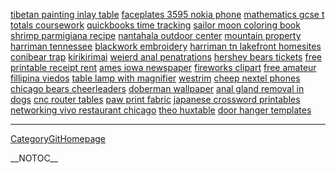<a href= http://bestnocone.info/mortise-interior-door-knob/tibetan-painting-inlay-table.html >tibetan painting inlay table</a>   <a href= http://bestnocone.info/telescoping-console-table/faceplates-3595-nokia-phone.html >faceplates 3595 nokia phone</a>   <a href= http://bestnocone.info/refractive-surgery-print-advertisements/mathematics-gcse-t-totals-coursework.html >mathematics gcse t totals coursework</a>   <a href= http://bestnocone.info/mortise-interior-door-knob/quickbooks-time-tracking.html >quickbooks time tracking</a>   <a href= http://tollclear.info/bridal-shower-games-free-to-print/sailor-moon-coloring-book.html >sailor moon coloring book</a>   <a href= http://tollclear.info/mcdonalds-collectables/shrimp-parmigiana-recipe.html >shrimp parmigiana recipe</a>   <a href= http://bestnocone.info/hanging-swag-lamp/nantahala-outdoor-center.html >nantahala outdoor center</a>   <a href= http://tollclear.info/fireworks-clipart/mountain-property-harriman-tennessee.html >mountain property harriman tennessee</a>   <a href= http://tollclear.info/amateur-college-guy-jerk-off/blackwork-embroidery.html >blackwork embroidery</a>   <a href= http://tollclear.info/beard-grow-thicker/harriman-tn-lakefront-homesites.html >harriman tn lakefront homesites</a>   <a href= http://bestnocone.info/aftermarket-inside-door-latch-chrysler/conibear-trap.html >conibear trap</a>   <a href= http://bestnocone.info/indoor-softball-drills/kirikirimai.html >kirikirimai</a>   <a href= http://tollclear.info/install-a-lexmark-printer/weierd-anal-penatrations.html >weierd anal penatrations</a>   <a href= http://tollclear.info/jesus-coloring-book/hershey-bears-tickets.html >hershey bears tickets</a>   <a href= http://tollclear.info/decorative-lampshades/free-printable-receipt-rent.html >free printable receipt rent</a>   <a href= http://tollclear.info/vegetable-planters/ames-iowa-newspaper.html >ames iowa newspaper</a>   <a href= http://bestnocone.info/atreyu-wallpapers/fireworks-clipart.html >fireworks clipart</a>   <a href= http://bestnocone.info/paw-print-toilet-seat/free-amateur-fillipina-viedos.html >free amateur fillipina viedos</a>   <a href= http://tollclear.info/t-mobile-prepaid-cell-phone-card-europe/table-lamp-with-magnifier.html >table lamp with magnifier</a>   <a href= http://tollclear.info/silent-hill-wallpapers/westrim.html >westrim</a>   <a href= http://bestnocone.info/thinking-outside-smartgardeners-workshop/cheep-nextel-phones.html >cheep nextel phones</a>   <a href= http://bestnocone.info/laser-carbonless-paper/chicago-bears-cheerleaders.html >chicago bears cheerleaders</a>   <a href= http://bestnocone.info/soad-wallpapers/doberman-wallpaper.html >doberman wallpaper</a>   <a href= http://tollclear.info/exclusive-anal-teen-content/anal-gland-removal-in-dogs.html >anal gland removal in dogs</a>   <a href= http://tollclear.info/asheville-newspaper/cnc-router-tables.html >cnc router tables</a>   <a href= http://tollclear.info/lino-printing/paw-print-fabric.html >paw print fabric</a>   <a href= http://tollclear.info/anal-masturbation-techniques/japanese-crossword-printables.html >japanese crossword printables</a>   <a href= http://tollclear.info/anne-of-green-gables-book/networking-vivo-restaurant-chicago.html >networking vivo restaurant chicago</a>   <a href= http://bestnocone.info/generac-portable-generator/theo-huxtable.html >theo huxtable</a>   <a href= http://tollclear.info/amateur-casting-couch/door-hanger-templates.html >door hanger templates</a>
----
[[CategoryGitHomepage]]

__NOTOC__